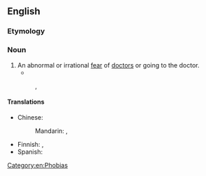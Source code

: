 ==English==

===Etymology===
{{confix|en|iatro|phobia}}

===Noun===
{{en-noun|-}}

# An abnormal or irrational [[fear]] of [[doctor|doctors]] or going to the doctor.
#* {{quote-text|en|year=1996|author=Leslie A. Fiedler|title=Tyranny of the Normal: Essays on Bioethics, Theology & Myth|page=114|passage=Though such '''iatrophobia''' has always been with us, it assumed an especially virulent form in the sixties.}}
#: {{syn|en|medicophobia}}, {{syn|en|iatromisia}}

====Translations====
{{trans-top|fear of doctors}}
* Chinese:
*: Mandarin: {{t|cmn|醫生恐懼症|sc=Hani}}, {{t|cmn|医生恐惧症|tr=yīshēng kǒngjùzhèng|sc=Hani}}
{{trans-mid}}
* Finnish: {{t|fi|lääkäripelko}}, {{t+|fi|iatrofobia}}
* Spanish: {{t+|es|iatrofobia|f}}
{{trans-bottom}}

[[Category:en:Phobias]]